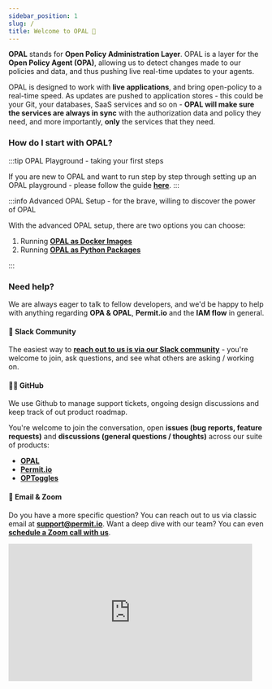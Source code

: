 ```yaml
---
sidebar_position: 1
slug: /
title: Welcome to OPAL 👋
---
```


**OPAL** stands for **Open Policy Administration Layer**. OPAL is a layer for the **Open Policy Agent (OPA)**, allowing us to detect changes
made to our policies and data, and thus pushing live real-time updates to your agents.

OPAL is designed to work with **live applications**, and bring open-policy to a real-time speed. As updates are pushed to application
stores - this could be your Git, your databases, SaaS services and so on - **OPAL will make sure the services are always in sync**
with the authorization data and policy they need, and more importantly, **only** the services that they need.

<!-- Check out OPAL's main site at **<a href="https://opal.ac">OPAL.ac</a>** -->

### How do I start with OPAL?

:::tip OPAL Playground - taking your first steps

If you are new to OPAL and want to run step by step through setting up an OPAL playground - please follow
the guide **[here](/getting-started/quickstart/opal-playground/overview)**.
:::

:::info Advanced OPAL Setup - for the brave, willing to discover the power of OPAL

With the advanced OPAL setup, there are two options you can choose:

1. Running **[OPAL as Docker Images](/getting-started/running-opal/overview)**
2. Running **[OPAL as Python Packages](/getting-started/running-opal/as-python-package/overview)**

:::

### Need help?

We are always eager to talk to fellow developers, and we'd be happy to help with anything regarding **OPA & OPAL**, **Permit.io** and the **IAM flow** in general.

#### 💬 Slack Community

The easiest way to **[reach out to us is via our Slack community](https://bit.ly/permit-slack)** - you're welcome to join, ask questions, and see what others are asking / working on.

#### 👩‍💻 GitHub

We use Github to manage support tickets, ongoing design discussions and keep track of out product roadmap.

You're welcome to join the conversation, open **issues (bug reports, feature requests)** and **discussions (general questions / thoughts)** across our suite of products:

- **[OPAL](https://github.com/permitio/opal)**
- **[Permit.io](https://github.com/permitio)**
- **[OPToggles](https://github.com/permitio/OPToggles)**

#### 📧 Email & Zoom

Do you have a more specific question? You can reach out to us via classic email at **[support@permit.io](mailto:support@permit.io)**.
Want a deep dive with our team? You can even **[schedule a Zoom call with us](https://calendly.com/permitio/meeting)**.

<iframe
  src="https://giphy.com/embed/LfNHnQSMLz22A"
  width="480"
  height="270"
  frameBorder="0"
  class="giphy-embed"
  allowFullScreen
></iframe>
